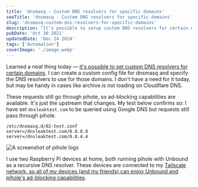 ```yaml
---
title: 'dnsmasq - Custom DNS resolvers for specific domains'
seoTitle: 'dnsmasq - Custom DNS resolvers for specific domains'
slug: 'dnsmasq-custom-dns-resolvers-for-specific-domains'
description: "It's possible to setup custom DNS resolvers for certain domains using a dnsmasq config file. Requests still pass through pihole, for ad-blocking capabilities."
pubDate: 'Oct 30 2021'
updatedDate: 'Dec 24 2024'
tags: ['Automation']
coverImage: './image.webp'
---
```


Learned a neat thing today — [it's possible to set custom DNS resolvers for certain domains](https://news.ycombinator.com/item?id=29026068). I can create a custom config file for dnsmasq and specify the DNS resolvers to use for those domains. I don't have a need for it today, but may be handy in cases like archive.is not loading on Cloudflare DNS.

These requests still go through pihole, so ad-blocking capabilities are available. It's just the upstream that changes. My test below confirms so: I have set `dnsleaktest.com` to be queried using Google DNS but requests still pass through pihole.

```text
/etc/dnsmasq.d/02-test.conf
server=/dnsleaktest.com/8.8.8.8
server=/dnsleaktest.com/8.8.4.4
```

![A screenshot of pihole logs](https://prod-files-secure.s3.us-west-2.amazonaws.com/cf01b7e0-f679-450a-bd3e-1da011ac3be5/8e87097b-abe2-4015-8e4b-27a383843c30/image.png?X-Amz-Algorithm=AWS4-HMAC-SHA256&X-Amz-Content-Sha256=UNSIGNED-PAYLOAD&X-Amz-Credential=AKIAT73L2G45FSPPWI6X%2F20250104%2Fus-west-2%2Fs3%2Faws4_request&X-Amz-Date=20250104T152040Z&X-Amz-Expires=3600&X-Amz-Signature=210c82a6573940cd2f78d41ed7e493096572ba76974e7d36aaec12e88571c277&X-Amz-SignedHeaders=host&x-id=GetObject)

I use two Raspberry Pi devices at home, both running pihole with Unbound as a recursive DNS resolver. These devices are connected to my [Tailscale network, so all of my devices (and my friends) can enjoy Unbound and pihole's ad-blocking capabilities](https://www.arun.blog/post/pi-hole-on-tailscale/).
